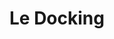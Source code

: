 # Le Docking 

<!-- # Footnotes and citations  -->

<!-- ## Footnotes -->

<!-- Footnotes are put inside the square brackets after a caret `^[]`. Like this one ^[This is a footnote.].  -->

<!-- ## Citations -->

<!-- Reference items in your bibliography file(s) using `@key`. -->

<!-- For example, we are using the **bookdown** package [@R-bookdown] (check out the last code chunk in index.Rmd to see how this citation key was added) in this sample book, which was built on top of R Markdown and **knitr** [@xie2015] (this citation was added manually in an external file book.bib).  -->
<!-- Note that the `.bib` files need to be listed in the index.Rmd with the YAML `bibliography` key. -->


<!-- The RStudio Visual Markdown Editor can also make it easier to insert citations: <https://rstudio.github.io/visual-markdown-editing/#/citations> -->
